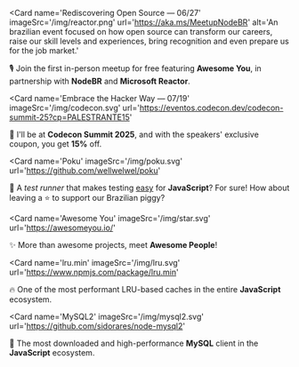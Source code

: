 
<Card
  name='Rediscovering Open Source — 06/27'
  imageSrc='/img/reactor.png'
  url='https://aka.ms/MeetupNodeBR'
  alt='An brazilian event focused on how open source can transform our careers, raise our skill levels and experiences, bring recognition and even prepare us for the job market.'
>

🎙️ Join the first in-person meetup for free featuring **Awesome You**, in partnership with **NodeBR** and **Microsoft Reactor**.

</Card>

<Card
  name='Embrace the Hacker Way — 07/19'
  imageSrc='/img/codecon.svg'
  url='https://eventos.codecon.dev/codecon-summit-25?cp=PALESTRANTE15'
>

🐼 I'll be at **Codecon Summit 2025**, and with the speakers' exclusive coupon, you get **15%** off.

</Card>

<Card
  name='Poku'
  imageSrc='/img/poku.svg'
  url='https://github.com/wellwelwel/poku'
>

🐷 A _test runner_ that makes testing <ins>easy</ins> for **JavaScript**? For sure! How about leaving a ⭐️ to support our Brazilian piggy?

</Card>

<Card
  name='Awesome You'
  imageSrc='/img/star.svg'
  url='https://awesomeyou.io/'
>

✨ More than awesome projects, meet **Awesome People**!

</Card>

<Card
  name='lru.min'
  imageSrc='/img/lru.svg'
  url='https://www.npmjs.com/package/lru.min'
>

🔥 One of the most performant LRU-based caches in the entire **JavaScript** ecosystem.

</Card>

<Card
  name='MySQL2'
  imageSrc='/img/mysql2.svg'
  url='https://github.com/sidorares/node-mysql2'
>

🐬 The most downloaded and high-performance **MySQL** client in the **JavaScript** ecosystem.

</Card>
